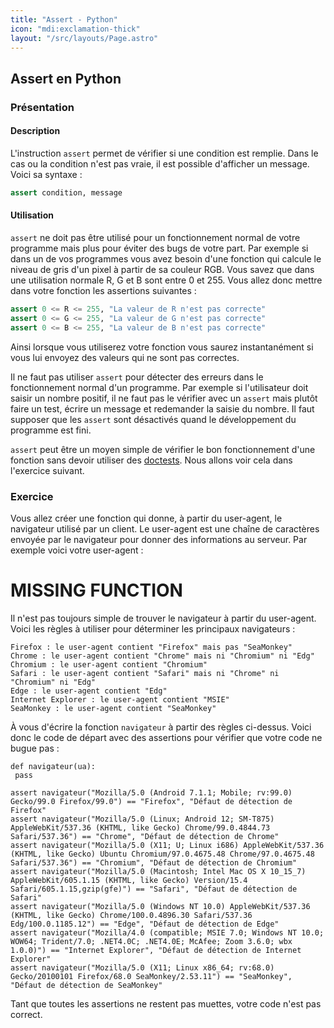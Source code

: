 ```yaml
---
title: "Assert - Python"
icon: "mdi:exclamation-thick"
layout: "/src/layouts/Page.astro"
---
```


## Assert en Python

### Présentation

#### Description

L'instruction `assert` permet de vérifier si une condition est remplie. Dans
le cas ou la condition n'est pas vraie, il est possible d'afficher un message.
Voici sa syntaxe :

```py
assert condition, message
```

#### Utilisation

`assert` ne doit pas être utilisé pour un fonctionnement normal de votre
programme mais plus pour éviter des bugs de votre part. Par exemple si dans un
de vos programmes vous avez besoin d'une fonction qui calcule le niveau de
gris d'un pixel à partir de sa couleur RGB. Vous savez que dans une
utilisation normale R, G et B sont entre 0 et 255. Vous allez donc mettre dans
votre fonction les assertions suivantes :

```py
assert 0 <= R <= 255, "La valeur de R n'est pas correcte"
assert 0 <= G <= 255, "La valeur de G n'est pas correcte"
assert 0 <= B <= 255, "La valeur de B n'est pas correcte"
```

Ainsi lorsque vous utiliserez votre fonction vous saurez instantanément si
vous lui envoyez des valeurs qui ne sont pas correctes.

Il ne faut pas utiliser `assert` pour détecter des erreurs dans le
fonctionnement normal d'un programme. Par exemple si l'utilisateur doit saisir
un nombre positif, il ne faut pas le vérifier avec un `assert` mais plutôt
faire un test, écrire un message et redemander la saisie du nombre. Il faut
supposer que les `assert` sont désactivés quand le développement du programme
est fini.

`assert` peut être un moyen simple de vérifier le bon fonctionnement d'une
fonction sans devoir utiliser des [doctests](/cours/python/doctest). Nous
allons voir cela dans l'exercice suivant.

### Exercice

Vous allez créer une fonction qui donne, à partir du user-agent, le navigateur
utilisé par un client. Le user-agent est une chaîne de caractères envoyée par
le navigateur pour donner des informations au serveur. Par exemple voici votre
user-agent :

# MISSING FUNCTION

Il n'est pas toujours simple de trouver le navigateur à partir du user-agent.
Voici les règles à utiliser pour déterminer les principaux navigateurs :

```
Firefox : le user-agent contient "Firefox" mais pas "SeaMonkey"
Chrome : le user-agent contient "Chrome" mais ni "Chromium" ni "Edg"
Chromium : le user-agent contient "Chromium"
Safari : le user-agent contient "Safari" mais ni "Chrome" ni "Chromium" ni "Edg"
Edge : le user-agent contient "Edg"
Internet Explorer : le user-agent contient "MSIE"
SeaMonkey : le user-agent contient "SeaMonkey"
```

À vous d'écrire la fonction `navigateur` à partir des règles ci-dessus. Voici
donc le code de départ avec des assertions pour vérifier que votre code ne
bugue pas :
    
```
def navigateur(ua):
 pass

assert navigateur("Mozilla/5.0 (Android 7.1.1; Mobile; rv:99.0) Gecko/99.0 Firefox/99.0") == "Firefox", "Défaut de détection de Firefox"
assert navigateur("Mozilla/5.0 (Linux; Android 12; SM-T875) AppleWebKit/537.36 (KHTML, like Gecko) Chrome/99.0.4844.73 Safari/537.36") == "Chrome", "Défaut de détection de Chrome"
assert navigateur("Mozilla/5.0 (X11; U; Linux i686) AppleWebKit/537.36 (KHTML, like Gecko) Ubuntu Chromium/97.0.4675.48 Chrome/97.0.4675.48 Safari/537.36") == "Chromium", "Défaut de détection de Chromium"
assert navigateur("Mozilla/5.0 (Macintosh; Intel Mac OS X 10_15_7) AppleWebKit/605.1.15 (KHTML, like Gecko) Version/15.4 Safari/605.1.15,gzip(gfe)") == "Safari", "Défaut de détection de Safari"
assert navigateur("Mozilla/5.0 (Windows NT 10.0) AppleWebKit/537.36 (KHTML, like Gecko) Chrome/100.0.4896.30 Safari/537.36 Edg/100.0.1185.12") == "Edge", "Défaut de détection de Edge"
assert navigateur("Mozilla/4.0 (compatible; MSIE 7.0; Windows NT 10.0; WOW64; Trident/7.0; .NET4.0C; .NET4.0E; McAfee; Zoom 3.6.0; wbx 1.0.0)") == "Internet Explorer", "Défaut de détection de Internet Explorer"
assert navigateur("Mozilla/5.0 (X11; Linux x86_64; rv:68.0) Gecko/20100101 Firefox/68.0 SeaMonkey/2.53.11") == "SeaMonkey", "Défaut de détection de SeaMonkey"
```

Tant que toutes les assertions ne restent pas muettes, votre code n'est pas
correct.
